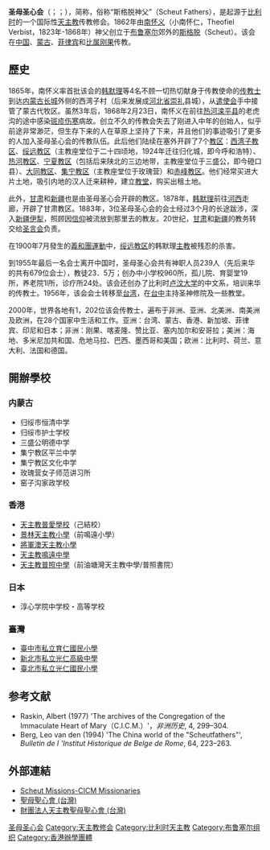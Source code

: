 {{Distinguish|聖母聖心愛子會}}
'''圣母圣心会'''（{{lang-la|Congregatio Immaculati Cordis Mariae}}；{{lang-fr|Congrégation du Coeur Immaculé de Marie}}；{{lang-nl|Congregatie van het Onbevlekte Hart van Maria}}），简称{{lang|la|C.I.C.M.}}，俗称“斯格脱神父”（Scheut Fathers），是起源于[[比利时|比利时]]的一个国际性[[天主教|天主教]]传教修会。1862年由[[南怀义|南怀义]]（小南怀仁，Theofiel Verbist，1823年-1868年）神父创立于[[布鲁塞尔|布鲁塞尔]]郊外的[[斯格脱|斯格脱]]（Scheut）。该会在[[中国|中国]]、[[蒙古|蒙古]]、[[菲律宾|菲律宾]]和[[刚果民主共和国|比属刚果]]传教。 

==歷史==
1865年，南怀义率首批该会的[[韩默理|韩默理]]等4名不顾一切热切献身于传教使命的[[传教士|传教士]]到达[[内蒙古|内蒙古]][[长城|长城]]外侧的西湾子村（后来发展成[[河北省|河北省]][[崇礼|崇礼]]县城），从[[遣使会|遣使会]]手中接管了蒙古代牧区。虽然3年后，1868年2月23日，南怀义在前往[[热河|热河]][[滦平县|滦平县]]的老虎沟的途中感染[[斑疹伤寒|斑疹伤寒]]病故。创立不久的传教会失去了刚进入中年的创始人，似乎前途非常渺茫，但生存下来的人在草原上坚持了下来，并且他们的事迹吸引了更多的人加入圣母圣心会的传教队伍。此后他们陆续在塞外开辟了7个[[教区|教区]]：[[西湾子教区|西湾子教区]]、[[绥远教区|绥远教区]]（主教座堂位于二十四顷地，1924年迁往归化城，即今呼和浩特）、[[热河教区|热河教区]]、[[宁夏教区|宁夏教区]]（包括后来陕北的三边地带，主教座堂位于三盛公，即今磴口县）、[[大同教区|大同教区]]、[[集宁教区|集宁教区]]（主教座堂位于玫瑰营）和[[赤峰教区|赤峰教区]]。他们经常买进大片土地，吸引内地的汉人迁来耕种，建立[[教堂|教堂]]，购买出租土地。

此外，[[甘肃|甘肃]]和[[新疆|新疆]]也是由圣母圣心会开辟的教区。1878年，[[韩默理|韩默理]]前往[[河西|河西]]走廊，开辟了甘肃教区。1883年，3位圣母圣心会的会士经过3个月的长途跋涉，深入[[新疆|新疆]][[伊犁|伊犁]]，照顾因[[信仰|信仰]]被流放到那里去的教友。20世纪，[[甘肃|甘肃]]和[[新疆|新疆]]的教务转交给[[圣言会|圣言会]]负责。

在1900年7月發生的[[義和團運動|義和團運動]]中，[[绥远教区|绥远教区]]的韩默理[[主教|主教]]被残忍的杀害。

到1955年最后一名会士离开中国时，圣母圣心会共有神职人员239人（先后来华的共有679位会士），教徒23．5万；创办中小学校960所，孤儿院、育婴堂19所，养老院1l所，诊疗所24处。该会还创办了比利时[[卢汶大学|卢汶大学]]的中文系，培训来华的传教士。1956年，该会会士转移至[[台湾|台湾]]，在[[台中|台中]]主持圣神修院及一些教堂。

2000年，世界各地有1，202位该会传教士，遍布于非洲、亚洲、北美洲、南美洲及欧洲，在28个国家中生活和工作。亚洲：台湾、蒙古、香港、新加坡、菲律宾、印尼和日本；非洲：刚果、喀麦隆、赞比亚、塞内加尔和安哥拉；美洲：海地、多米尼加共和国、危地马拉、巴西、墨西哥和美国；欧洲：比利时、荷兰、意大利、法国和德国。

==開辦學校==
===内蒙古===
*归绥市恒清中学
*归绥市护士学校
*三盛公明德中学
*集宁教区平兰中学
*集宁教区文化中学
*玫瑰营女子师范讲习所
*窑子沟家政学校
                                          
===香港===
* [[天主教普愛學校|天主教普愛學校]]（己結校）
* [[景林天主教小學|景林天主教小學]]（前鳴遠小學）
* [[將軍澳天主教小學|將軍澳天主教小學]]
* [[天主教鳴遠中學|天主教鳴遠中學]]
* [[天主教普照中學|天主教普照中學]]（前油塘灣天主教中學/普照書院）

===日本===
* 淳心学院中学校・高等学校

===臺灣===
* [[臺中市私立育仁國民小學|臺中市私立育仁國民小學]]
* [[新北市私立光仁高級中學|新北市私立光仁高級中學]]
* [[臺北市私立光仁國民小學|臺北市私立光仁國民小學]]

==参考文献==
<references />
*Raskin, Albert (1977) 'The archives of the Congregation of the Immaculate Heart of Mary（C.I.C.M.）'，''非洲历史'', 4, 299–304.
*Berg, Leo van den (1994) 'The China world of the "Scheutfathers"', ''Bulletin de l 'Institut Historique de Belge de Rome'', 64, 223–263.

==外部連結==
{{commonscat|CICM Missionaries}}
*[http://www.cicmmissions.org/ Scheut Missions-CICM Missionaries] {{Wayback|url=http://www.cicmmissions.org/ |date=20190809160700 }}{{en}}
*[https://web.archive.org/web/20090212125722/http://catholic.org.tw/cicm/ 聖母聖心會 (台灣)]{{zh-tw}}
*[http://www.cicm.org.tw/ 財團法人天主教聖母聖心會 (台灣)] {{Wayback|url=http://www.cicm.org.tw/ |date=20210117164922 }}{{zh-tw}}

[[Category:圣母圣心会|]]
[[Category:天主教修会|Category:天主教修会]]
[[Category:比利时天主教|Category:比利时天主教]]
[[Category:布鲁塞尔组织|Category:布鲁塞尔组织]]
[[Category:香港辦學團體|Category:香港辦學團體]]